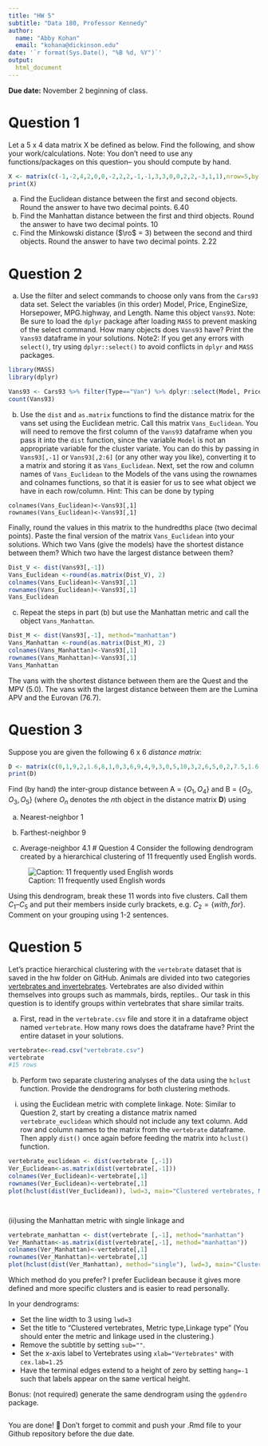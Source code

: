 ```yaml
---
title: "HW 5"
subtitle: "Data 180, Professor Kennedy"
author: 
  name: "Abby Kohan"
  email: "kohana@dickinson.edu"
date: '`r format(Sys.Date(), "%B %d, %Y")`'
output: 
  html_document
---
```


**Due date:** November 2 beginning of class.

# Question 1
Let a 5 x 4 data matrix X be defined as below. Find the following, and show your work/calculations. Note: You don't need to use any functions/packages on this question-- you should compute by hand.

```r
X <- matrix(c(-1,-2,4,2,0,0,-2,2,2,-1,-1,3,3,0,0,2,2,-3,1,1),nrow=5,byrow = T)
print(X)
```

a) Find the Euclidean distance between the first and second objects. Round the answer to have two decimal points. 
6.40
b) Find the Manhattan distance between the first and third objects. Round the answer to have two decimal points.
10
c) Find the Minkowski distance ($\ro$ = 3) between the second and third objects. Round the answer to have two decimal points. 
2.22

# Question 2
a) Use the filter and select commands to choose only vans from the `Cars93` data set. Select the variables (in this order) Model, Price, EngineSize, Horsepower, MPG.highway, and Length. Name this object `Vans93`. Note: Be sure to load the `dplyr` package after loading `MASS` to prevent masking of the select command. How many objects does `Vans93` have? Print the `Vans93` dataframe in your solutions. Note2: If you get any errors with `select()`, try using `dplyr::select()` to avoid conflicts in `dplyr` and `MASS` packages.
```r
library(MASS)
library(dplyr)

Vans93 <- Cars93 %>% filter(Type=="Van") %>% dplyr::select(Model, Price, EngineSize, Horsepower, MPG.highway, Length)
count(Vans93)


```

b) Use the `dist` and `as.matrix` functions to find the distance matrix for the vans set using the Euclidean metric. Call this matrix `Vans_Euclidean`. You will need to remove the first column of the `Vans93` dataframe when you pass it into the `dist` function, since the variable `Model` is not an appropriate variable for the cluster variate. You can do this by passing in `Vans93[,-1]` or `Vans93[,2:6]` (or any other way you like), converting it to a matrix and storing it as `Vans_Euclidean`. Next, set the row and column names of `Vans_Euclidean` to the Models of the vans using the rownames and colnames functions, so that it is easier for us to see what object we have in each row/column. Hint: This can be done by typing

```
colnames(Vans_Euclidean)<-Vans93[,1]
rownames(Vans_Euclidean)<-Vans93[,1]
```

Finally, round the values in this matrix to the hundredths place (two decimal points). Paste the final version of the matrix `Vans_Euclidean` into your solutions. Which two Vans (give the models) have the shortest distance between them? Which two have the largest distance between them?
```r
Dist_V <- dist(Vans93[,-1])
Vans_Euclidean <-round(as.matrix(Dist_V), 2)
colnames(Vans_Euclidean)<-Vans93[,1]
rownames(Vans_Euclidean)<-Vans93[,1]
Vans_Euclidean
```



c) Repeat the steps in part (b) but use the Manhattan metric and call the object `Vans_Manhattan`.
```r
Dist_M <- dist(Vans93[,-1], method="manhattan")
Vans_Manhattan <-round(as.matrix(Dist_M), 2)
colnames(Vans_Manhattan)<-Vans93[,1]
rownames(Vans_Manhattan)<-Vans93[,1]
Vans_Manhattan
```

The vans with the shortest distance between them are the Quest and the MPV (5.0). The vans with the largest distance between them are the Lumina APV and the Eurovan (76.7).

# Question 3
Suppose you are given the following 6 x 6 *distance matrix*:
```r
D <- matrix(c(0,1,9,2,1.6,8,1,0,3,6,9,4,9,3,0,5,10,3,2,6,5,0,2,7.5,1.6,9,10,2,0,5.5,8,4,3,7.5,5.5,0),nrow=6,byrow = T)
print(D)
```

Find (by hand) the inter-group distance between A = $\{O_1, O_4\}$ and B = $\{O_2, O_3, O_5\}$ (where $O_n$ denotes the $n$th object in the distance matrix **D**) using

a) Nearest-neighbor
1

b) Farthest-neighbor
9

c) Average-neighbor
4.1
# Question 4
Consider the following dendrogram created by a hierarchical clustering of 11 frequently used English words.

![Caption: 11 frequently used English words](hw5-image.png)

Using this dendrogram, break these 11 words into five clusters. Call them $C_1 – C_5$ and put their members inside curly brackets, e.g. $C_2 = \{with, for\}$. Comment on your grouping using 1-2 sentences.



# Question 5
Let's practice hierarchical clustering with the `vertebrate` dataset that is saved in the hw folder on GitHub. Animals are divided into two categories [vertebrates and invertebrates](https://www.oum.ox.ac.uk/thezone/animals/animalid/divide.htm#:~:text=Invertebrates%20-%20animals%20without%20a%20backbone,a%20vertebrate%20or%20an%20invertebrate.). Vertebrates are also divided within themselves into groups such as mammals, birds, reptiles.. Our task in this question is to identify groups within vertebrates that share similar traits.

a) First, read in the `vertebrate.csv` file and store it in a dataframe object named `vertebrate`. How many rows does the dataframe have? Print the entire dataset in your solutions.
```r
vertebrate<-read.csv("vertebrate.csv")
vertebrate
#15 rows
```

b) Perform two separate clustering analyses of the data using the `hclust` function. Provide the dendrograms for both clustering methods.

(i)	using the Euclidean metric with complete linkage. Note: Similar to Question 2, start by creating a distance matrix named `vertebrate_euclidean` which should not include any text column. Add row and column names to the matrix from the `vertebrate` dataframe. Then apply `dist()` once again before feeding the matrix into `hclust()` function.
```r
vertebrate_euclidean <- dist(vertebrate [,-1])
Ver_Euclidean<-as.matrix(dist(vertebrate[,-1]))
colnames(Ver_Euclidean)<-vertebrate[,1]
rownames(Ver_Euclidean)<-vertebrate[,1]
plot(hclust(dist(Ver_Euclidean)), lwd=3, main="Clustered vertebrates, Metric type,\n Linkage type", sub="", xlab="Vertebrates", cex.lab=1.25, hang=-1)




```

(ii)using the Manhattan metric with single linkage and
```r
vertebrate_manhattan <- dist(vertebrate [,-1], method="manhattan")
Ver_Manhattan<-as.matrix(dist(vertebrate[,-1], method="manhattan"))
colnames(Ver_Manhattan)<-vertebrate[,1]
rownames(Ver_Manhattan)<-vertebrate[,1]
plot(hclust(dist(Ver_Manhattan), method="single"), lwd=3, main="Clustered vertebrates, Metric type,\n Linkage type", sub="", xlab="Vertebrates", cex.lab=1.25, hang=-1)
```

Which method do you prefer?
I prefer Euclidean because it gives more defined and more specific clusters and is easier to read personally. 

In your dendrograms:

*	Set the line width to 3 using `lwd=3`
*	Set the title to "Clustered vertebrates, Metric type,\n Linkage type" (You should enter the metric and linkage used in the clustering.)
*	Remove the subtitle by setting `sub=""`.
*	Set the x-axis label to Vertebrates using `xlab="Vertebrates"` with `cex.lab=1.25`
*	Have the terminal edges extend to a height of zero by setting `hang=-1` such that labels appear on the same vertical height.



Bonus: (not required) generate the same dendrogram using the `ggdendro` package.

```r


```


You are done! 🏁 Don't forget to commit and push your .Rmd file to your Github repository before the due date.



